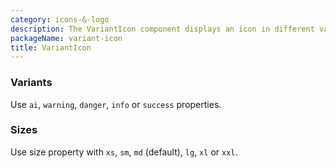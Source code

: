 ```yaml
---
category: icons-&-logo
description: The VariantIcon component displays an icon in different variant colors, such as danger or success. It adapts the appearance of the icon based on its current variants, ensuring that users receive clear visual feedback.
packageName: variant-icon
title: VariantIcon
---
```


### Variants

Use `ai`, `warning`, `danger`, `info` or `success` properties.

<div data-playground="overview.tsx" data-component="VariantIcon"></div>

### Sizes

Use size property with `xs`, `sm`, `md` (default), `lg`, `xl` or `xxl`.

<div data-playground="sizes.tsx" data-component="VariantIcon"></div>
